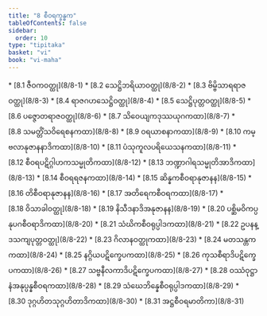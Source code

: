 ```yaml
---
title: "8 စီဝရက္ခန္ဓက"
tableOfContents: false
sidebar:
  order: 10
type: "tipitaka"
basket: "vi"
book: "vi-maha"
---
```



<DynamicBreadcrumb />



<TableOfContents book="vi-maha" section="8">
* [8.1 ဇီဝကဝတ္ထု](8/8-1)
* [8.2 သေဋ္ဌိဘရိယာဝတ္ထု](8/8-2)
* [8.3 ဗိမ္ဗိသာရရာဇဝတ္ထု](8/8-3)
* [8.4 ရာဇဂဟသေဋ္ဌိဝတ္ထု](8/8-4)
* [8.5 သေဋ္ဌိပုတ္တဝတ္ထု](8/8-5)
* [8.6 ပဇ္ဇောတရာဇဝတ္ထု](8/8-6)
* [8.7 သိဝေယျကဒုဿယုဂကထာ](8/8-7)
* [8.8 သမတ္တိံသဝိရေစနကထာ](8/8-8)
* [8.9 ဝရယာစနာကထာ](8/8-9)
* [8.10 ကမ္ဗလာနုဇာနနာဒိကထာ](8/8-10)
* [8.11 ပံသုကူလပရိယေသနကထာ](8/8-11)
* [8.12 စီဝရပဋိဂ္ဂါဟကသမ္မုတိကထာ](8/8-12)
* [8.13 ဘဏ္ဍာဂါရသမ္မုတိအာဒိကထာ](8/8-13)
* [8.14 စီဝရရဇနကထာ](8/8-14)
* [8.15 ဆိန္နကစီဝရာနုဇာနန](8/8-15)
* [8.16 တိစီဝရာနုဇာနန](8/8-16)
* [8.17 အတိရေကစီဝရကထာ](8/8-17)
* [8.18 ဝိသာခါဝတ္ထု](8/8-18)
* [8.19 နိသီဒနာဒိအနုဇာနန](8/8-19)
* [8.20 ပစ္ဆိမဝိကပ္ပနုပဂစီဝရာဒိကထာ](8/8-20)
* [8.21 သံဃိကစီဝရုပ္ပါဒကထာ](8/8-21)
* [8.22 ဥပနန္ဒသကျပုတ္တဝတ္ထု](8/8-22)
* [8.23 ဂိလာနဝတ္ထုကထာ](8/8-23)
* [8.24 မတသန္တကကထာ](8/8-24)
* [8.25 နဂ္ဂိယပဋိက္ခေပကထာ](8/8-25)
* [8.26 ကုသစီရာဒိပဋိက္ခေပကထာ](8/8-26)
* [8.27 သဗ္ဗနီလကာဒိပဋိက္ခေပကထာ](8/8-27)
* [8.28 ဝဿံဝုဋ္ဌာနံအနုပ္ပန္နစီဝရကထာ](8/8-28)
* [8.29 သံဃေဘိန္နေစီဝရုပ္ပါဒကထာ](8/8-29)
* [8.30 ဒုဂ္ဂဟိတသုဂ္ဂဟိတာဒိကထာ](8/8-30)
* [8.31 အဋ္ဌစီဝရမာတိကာ](8/8-31)
</TableOfContents>